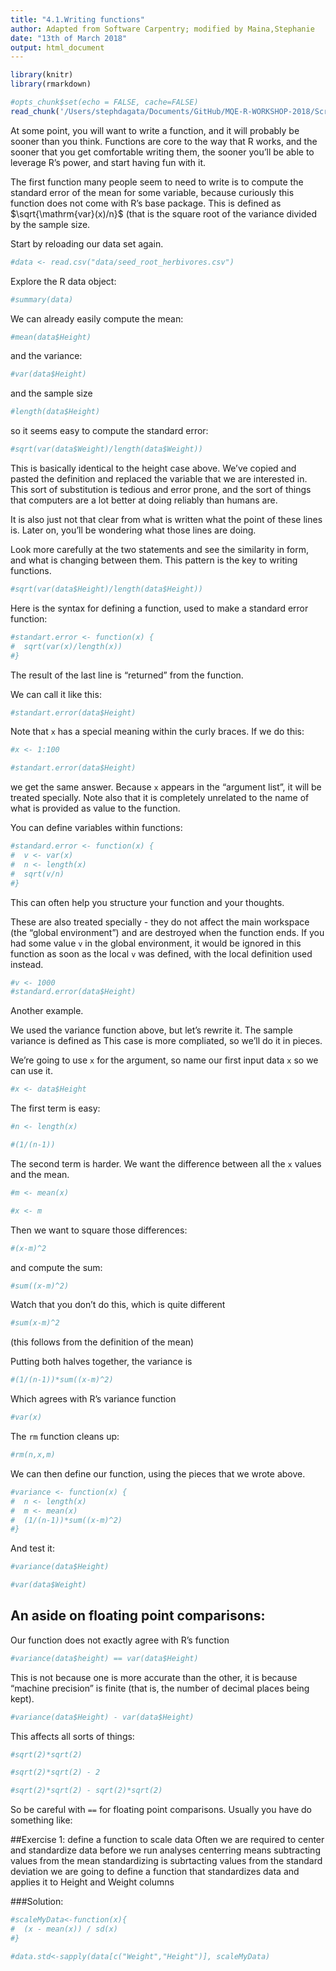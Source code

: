 ```yaml
---
title: "4.1.Writing functions"
author: Adapted from Software Carpentry; modified by Maina,Stephanie
date: "13th of March 2018"
output: html_document
---
```


```r
library(knitr)
library(rmarkdown)
```

```r
#opts_chunk$set(echo = FALSE, cache=FALSE)
read_chunk('/Users/stephdagata/Documents/GitHub/MQE-R-WORKSHOP-2018/Scripts/Day 1/Day1_4.1.Writing functions.R')
```

At some point, you will want to write a function, and it will probably be sooner than you think. Functions are core to the way that R works, and the sooner that you get comfortable writing them, the sooner you'll be able to leverage R's power, and start having fun with it.

The first function many people seem to need to write is to compute the standard error of the mean for some variable, because curiously this function does not come with R's base package. This is defined as $\sqrt{\mathrm{var}(x)/n}$ (that is the square root of the variance divided by the sample size.

Start by reloading our data set again.

```r
#data <- read.csv("data/seed_root_herbivores.csv")
```

Explore the R data object:

```r
#summary(data)
```

We can already easily compute the mean:

```r
#mean(data$Height)
```
and the variance:

```r
#var(data$Height)
```

and the sample size

```r
#length(data$Height)
```

so it seems easy to compute the standard error:

```r
#sqrt(var(data$Weight)/length(data$Weight))
```

This is basically identical to the height case above. We've copied and pasted the definition and replaced the variable that we are interested in. This sort of substitution is tedious and error prone, and the sort of things that computers are a lot better at doing reliably than humans are.

It is also just not that clear from what is written what the point of these lines is. Later on, you'll be wondering what those lines are doing.

Look more carefully at the two statements and see the similarity in form, and what is changing between them. This pattern is the key to writing functions.

```r
#sqrt(var(data$Height)/length(data$Height))
```

Here is the syntax for defining a function, used to make a standard error function:

```r
#standart.error <- function(x) {
#  sqrt(var(x)/length(x))
#}
```
The result of the last line is "returned" from the function.

We can call it like this:

```r
#standart.error(data$Height)
```


Note that `x` has a special meaning within the curly braces. If we do this:

```r
#x <- 1:100
```

```r
#standart.error(data$Height)
```

we get the same answer. Because `x` appears in the "argument list", it will be treated specially. Note also that it is completely unrelated to the name of what is provided as value to the function.

You can define variables within functions:

```r
#standard.error <- function(x) {
#  v <- var(x)
#  n <- length(x)
#  sqrt(v/n)
#}
```

This can often help you structure your function and your thoughts.

These are also treated specially - they do not affect the main workspace (the "global environment") and are destroyed when the function ends. If you had some value `v` in the global environment, it would be ignored in this function as soon as the local `v` was defined, with the local definition used instead.

```r
#v <- 1000
#standard.error(data$Height)
```

Another example.

We used the variance function above, but let's rewrite it. The sample variance is defined as
This case is more compliated, so we'll do it in pieces.

We're going to use `x` for the argument, so name our first input data `x` so we can use it.

```r
#x <- data$Height
```

The first term is easy:

```r
#n <- length(x)
```

```r
#(1/(n-1))
```

The second term is harder. We want the difference between all the `x` values and the mean.

```r
#m <- mean(x)
```

```r
#x <- m
```

Then we want to square those differences:

```r
#(x-m)^2
```

and compute the sum:

```r
#sum((x-m)^2)
```

Watch that you don't do this, which is quite different

```r
#sum(x-m)^2
```

(this follows from the definition of the mean)

Putting both halves together, the variance is


```r
#(1/(n-1))*sum((x-m)^2)
```

Which agrees with R's variance function

```r
#var(x)
```

The `rm` function cleans up:

```r
#rm(n,x,m)
```

We can then define our function, using the pieces that we wrote above.

```r
#variance <- function(x) {
#  n <- length(x)
#  m <- mean(x)
#  (1/(n-1))*sum((x-m)^2)
#}
```

And test it:

```r
#variance(data$Height)
```

```r
#var(data$Weight)
```

## An aside on floating point comparisons:

Our function does not exactly agree with R's function

```r
#variance(data$height) == var(data$Height)
```

This is not because one is more accurate than the other, it is because "machine precision" is finite (that is, the number of decimal places being kept).

```r
#variance(data$Height) - var(data$Height)
```

This affects all sorts of things:

```r
#sqrt(2)*sqrt(2)
```

```r
#sqrt(2)*sqrt(2) - 2
```

```r
#sqrt(2)*sqrt(2) - sqrt(2)*sqrt(2)
```

So be careful with `==` for floating point comparisons. Usually you have do something like:


##Exercise 1: define a function to scale data
Often we are required to center and standardize data before we run analyses centerring means subtracting values from the mean
standardizing is subrtacting values from the standard deviation we are going to define a function that standardizes data 
and applies it to Height and Weight columns

###Solution:

```r
#scaleMyData<-function(x){
#  (x - mean(x)) / sd(x)
#}
```

```r
#data.std<-sapply(data[c("Weight","Height")], scaleMyData)
```



